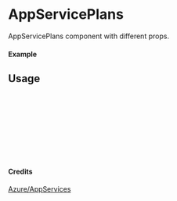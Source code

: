 
<Meta of={AppServicePlans} title="Azure/AppServices/AppServicePlans" />

# AppServicePlans

AppServicePlans component with different props.

#### Example

<Canvas of={AppServicePlans.Primary} />

## Usage

```ts
import { AppServicePlans } from "yadl-ui";

const Example = () => {
  return (
      <AppServicePlans />
  );
};

export default Example;
```

#### Credits
[Azure/AppServices](https://learn.microsoft.com/en-us/azure/architecture/icons/)
